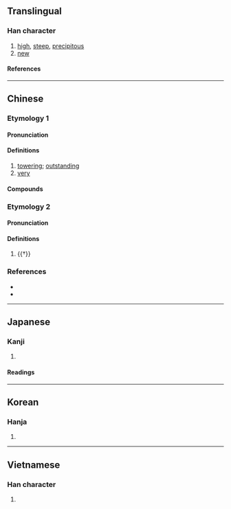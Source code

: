 {{also|崭}}
{{character info}}
==Translingual==

===Han character===
{{Han char|rn=46|rad=山|as=11|sn=14|four=22521|canj=UJJL|ids=⿱山斬}}

# [[high]], [[steep]], [[precipitous]]
# [[new]]

====References====
{{Han ref|kx=0318.300|dkj=08413|dj=0618.410|hdz=10793.050|uh=5D84}}

----

==Chinese==
{{zh-forms|s=崭}}

===Etymology 1===

====Pronunciation====
{{zh-pron
|m=zhǎn
|m-s=
|c=zaam2,zaam3,caam5
|c-t=
|g=
|h=pfs=chám
|j=
|mb=
|md=
|mn=qz,tw,xm,zz:chám/qz,tw,xm,zz:cháⁿ/twv:chàm/twv:châm
|mn_note=chám - literary; cháⁿ - vernacular
|mn-t=
|w=
|x=
|cat=a
}}

====Definitions====
{{zh-hanzi}}

# [[towering]]; [[outstanding]]
# [[very]]

====Compounds====
{{zh-der|嶄新|嶄然|嶄露|嶄露鋒芒|嶄露頭角|頭角嶄然|嶒嶄}}

===Etymology 2===

====Pronunciation====
{{zh-pron
|m=chán
|c=caam4
|cat=
}}

====Definitions====
{{zh-hanzi}}

# {{†}} {{zh-only|嶄巖|dot=, }} {{zh-alt-form|巉巖|[[steep]]; [[cliff]]|nocap=y}}

===References===
* {{R:yue:Hanzi}}
* {{R:nan:thcwdq}}

----

==Japanese==

===Kanji===
{{ja-kanji|grade=|rs=山11}}

# {{rfdef|ja|sort=山11}}

====Readings====
{{ja-readings
|goon=ぜん<ぜむ
|kanon=さん<さむ
|kanyoon=ざん
|kun=けわしい
}}

----

==Korean==

===Hanja===
{{ko-hanja|참}}

# {{rfdef|ko|sort=山11}}

----

==Vietnamese==

===Han character===
{{vi-readings|rs=山11|reading=chởm}}

# {{rfdef|vi|sort=山11}}
